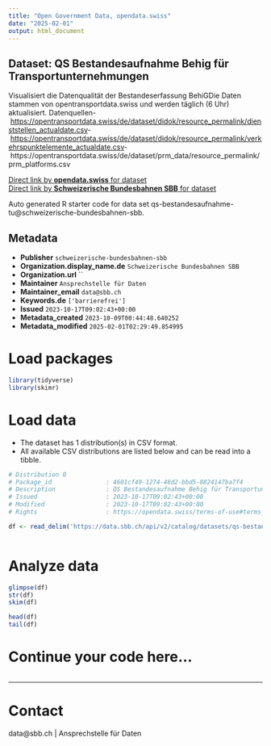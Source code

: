 ```yaml
---
title: "Open Government Data, opendata.swiss"
date: "2025-02-01"
output: html_document
---
```


## Dataset: QS Bestandesaufnahme Behig für Transportunternehmungen

Visualisiert die Datenqualität der Bestandeserfassung BehiGDie Daten stammen von opentransportdata.swiss und werden täglich (6 Uhr) aktualisiert. Datenquellen- [https://opentransportdata.swiss/de/dataset/didok/resource_permalink/dienststellen_actualdate.csv](https://opentransportdata.swiss/de/dataset/didok/resource_permalink/dienststellen_actualdate.csv)- [https://opentransportdata.swiss/de/dataset/didok/resource_permalink/verkehrspunktelemente_actualdate.csv](https://opentransportdata.swiss/de/dataset/didok/resource_permalink/verkehrspunktelemente_actualdate.csv)- https://opentransportdata.swiss/de/dataset/prm_data/resource_permalink/prm_platforms.csv

[Direct link by **opendata.swiss** for dataset](https://opendata.swiss/de/dataset/qs-bestandesaufnahme-behig-fur-transportunternehmungen)<br>
[Direct link by **Schweizerische Bundesbahnen SBB** for dataset](https://data.sbb.ch/explore/dataset/qs-bestandesaufnahme-tu/)

Auto generated R starter code for data set qs-bestandesaufnahme-tu@schweizerische-bundesbahnen-sbb.

## Metadata

- **Publisher** `schweizerische-bundesbahnen-sbb`
- **Organization.display_name.de** `Schweizerische Bundesbahnen SBB`
- **Organization.url** ``
- **Maintainer** `Ansprechstelle für Daten`
- **Maintainer_email** `data@sbb.ch`
- **Keywords.de** `['barrierefrei']`
- **Issued** `2023-10-17T09:02:43+00:00`
- **Metadata_created** `2023-10-09T00:44:48.640252`
- **Metadata_modified** `2025-02-01T02:29:49.854995`


# Load packages

```r

library(tidyverse)
library(skimr)

```

# Load data

-   The dataset has 1 distribution(s) in CSV format.
-   All available CSV distributions are listed below and can be read into a tibble.

```r

# Distribution 0
# Package_id               : 4601cf49-1274-48d2-bbd5-8824147ba7f4
# Description              : QS Bestandesaufnahme Behig für Transportunternehmungen (csv)
# Issued                   : 2023-10-17T09:02:43+00:00
# Modified                 : 2023-10-17T09:02:43+00:00
# Rights                   : https://opendata.swiss/terms-of-use#terms_by

df <- read_delim('https://data.sbb.ch/api/v2/catalog/datasets/qs-bestandesaufnahme-tu/exports/csv?use_labels=true')



```

# Analyze data

```r

glimpse(df)
str(df)
skim(df)

head(df)
tail(df)

```

# Continue your code here...

```r

```

------------------------------------------------------------------------

# Contact

data@sbb.ch | Ansprechstelle für Daten
